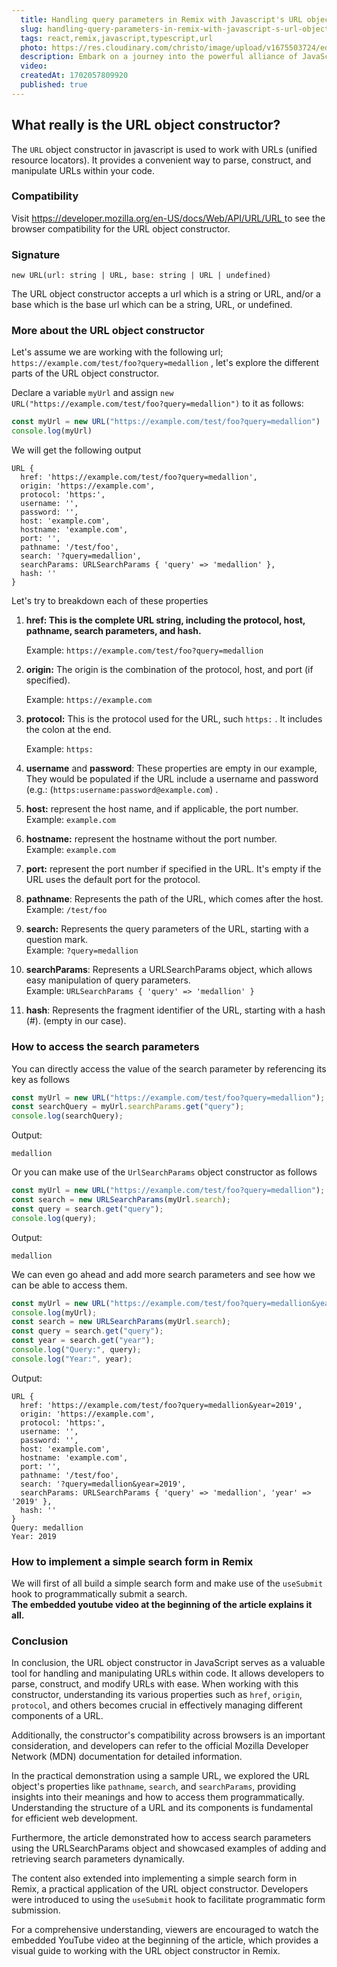 ```yaml
---
  title: Handling query parameters in Remix with Javascript's URL object constructor
  slug: handling-query-parameters-in-remix-with-javascript-s-url-object-constructor
  tags: react,remix,javascript,typescript,url
  photo: https://res.cloudinary.com/christo/image/upload/v1675503724/education_uoesny.jpg
  description: Embark on a journey into the powerful alliance of JavaScript's URL Object. Uncover the art of seamless navigation, dynamic routing, and adept handling of query parameters in Remix
  video: 
  createdAt: 1702057809920
  published: true 
---
```



## What really is the URL object constructor?

The `URL` object constructor in javascript is used to work with URLs (unified resource locators). It provides a convenient way to parse, construct, and manipulate URLs within your code.

### Compatibility

Visit [https://developer.mozilla.org/en-US/docs/Web/API/URL/URL ](https://developer.mozilla.org/en-US/docs/Web/API/URL/URL)to see the browser compatibility for the URL object constructor.

### Signature

`new URL(url: string | URL, base: string | URL | undefined)`

The URL object constructor accepts a url which is a string or URL, and/or a base which is the base url which can be a string, URL, or undefined.

### More about the URL object constructor

Let's assume we are working with the following url; `https://example.com/test/foo?query=medallion` , let's explore the different parts of the URL object constructor.

Declare a variable `myUrl` and assign `new URL("https://example.com/test/foo?query=medallion")` to it as follows:

```javascript
const myUrl = new URL("https://example.com/test/foo?query=medallion")
console.log(myUrl)
```

We will get the following output

```shell
URL {
  href: 'https://example.com/test/foo?query=medallion',
  origin: 'https://example.com',
  protocol: 'https:',
  username: '',
  password: '',
  host: 'example.com',
  hostname: 'example.com',
  port: '',
  pathname: '/test/foo',
  search: '?query=medallion',
  searchParams: URLSearchParams { 'query' => 'medallion' },
  hash: ''
}
```

Let's try to breakdown each of these properties

 1. **href: This is the complete URL string, including the protocol, host, pathname, search parameters, and hash.**

    Example: `https://example.com/test/foo?query=medallion`
 2. **origin:** The origin is the combination of the protocol, host, and port (if specified).

    Example: `https://example.com`
 3. **protocol:** This is the protocol used for the URL, such `https:` . It includes the colon at the end.

    Example: `https:`
 4. **username** and **password**: These properties are empty in our example, They would be populated if the URL include a username and password (e.g.: (`https:username:password@example.com`) .
 5. **host:** represent the host name, and if applicable, the port number.\
    Example: `example.com`
 6. **hostname:** represent the hostname without the port number.\
    Example: `example.com`
 7. **port:** represent the port number if specified in the URL. <span>It's empty if the URL uses the default port for the protocol.</span>
 8. <span>**pathname**: Represents the path of the URL, which comes after the host.</span>\
    <span>Example: </span>`/test/foo`
 9. **search:** <span>Represents the query parameters of the URL, starting with a question mark.</span>\
    <span>Example: </span>`?query=medallion`
10. **searchParams**: <span>Represents a URLSearchParams object, which allows easy manipulation of query parameters.</span>\
    <span>Example: </span>`URLSearchParams { 'query' => 'medallion' }`
11. **hash**: <span>Represents the fragment identifier of the URL, starting with a hash (#). (empty in our case).</span>

### How to access the search parameters

You can directly access the value of the search parameter by referencing its key as follows

```javascript
const myUrl = new URL("https://example.com/test/foo?query=medallion");
const searchQuery = myUrl.searchParams.get("query");
console.log(searchQuery);
```

Output:

```shell
medallion
```

Or you can make use of the `UrlSearchParams` object constructor as follows

```javascript
const myUrl = new URL("https://example.com/test/foo?query=medallion");
const search = new URLSearchParams(myUrl.search);
const query = search.get("query");
console.log(query);
```

Output:

```shell
medallion
```

We can even go ahead and add more search parameters and see how we can be able to access them.

```javascript
const myUrl = new URL("https://example.com/test/foo?query=medallion&year=2019");
console.log(myUrl);
const search = new URLSearchParams(myUrl.search);
const query = search.get("query");
const year = search.get("year");
console.log("Query:", query);
console.log("Year:", year);
```

Output:

```shell
URL {
  href: 'https://example.com/test/foo?query=medallion&year=2019',
  origin: 'https://example.com',
  protocol: 'https:',
  username: '',
  password: '',
  host: 'example.com',
  hostname: 'example.com',
  port: '',
  pathname: '/test/foo',
  search: '?query=medallion&year=2019',
  searchParams: URLSearchParams { 'query' => 'medallion', 'year' => '2019' },
  hash: ''
}
Query: medallion
Year: 2019
```

### How to implement a simple search form in Remix

We will first of all build a simple search form and make use of the `useSubmit` hook to programmatically submit a search.\
**The embedded youtube video at the beginning of the article explains it all.**

### Conclusion

In conclusion, the URL object constructor in JavaScript serves as a valuable tool for handling and manipulating URLs within code. It allows developers to parse, construct, and modify URLs with ease. When working with this constructor, understanding its various properties such as `href`, `origin`, `protocol`, and others becomes crucial in effectively managing different components of a URL.

Additionally, the constructor's compatibility across browsers is an important consideration, and developers can refer to the official Mozilla Developer Network (MDN) documentation for detailed information.

In the practical demonstration using a sample URL, we explored the URL object's properties like `pathname`, `search`, and `searchParams`, providing insights into their meanings and how to access them programmatically. Understanding the structure of a URL and its components is fundamental for efficient web development.

Furthermore, the article demonstrated how to access search parameters using the URLSearchParams object and showcased examples of adding and retrieving search parameters dynamically.

The content also extended into implementing a simple search form in Remix, a practical application of the URL object constructor. Developers were introduced to using the `useSubmit` hook to facilitate programmatic form submission.

For a comprehensive understanding, viewers are encouraged to watch the embedded YouTube video at the beginning of the article, which provides a visual guide to working with the URL object constructor in Remix.

